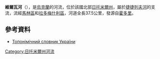 '''維爾瓦河'''（{{lang-uk|Вирва}}），是[[烏克蘭|烏克蘭]]的河流，位於該國北部[[日托米爾州|日托米爾州]]，屬於[[捷捷列夫河|捷捷列夫河]]的支流，流經[[馬林區|馬林區]]和[[拉多梅什利區|拉多梅什利區]]，河道全長37.5公里，發源自[[霍多里|霍多里]]。

==參考資料==
*[https://web.archive.org/web/20160212101730/http://www.toponymic-dictionary.in.ua/index.php?option=com_content&view=section&layout=blog&id=3&Itemid=4 Топонімічний словник України]

{{DEFAULTSORT:Вирва (ліва притока Тетерева)}}
[[Category:日托米爾州河流|Category:日托米爾州河流]]


{{Ukraine-river-stub}}